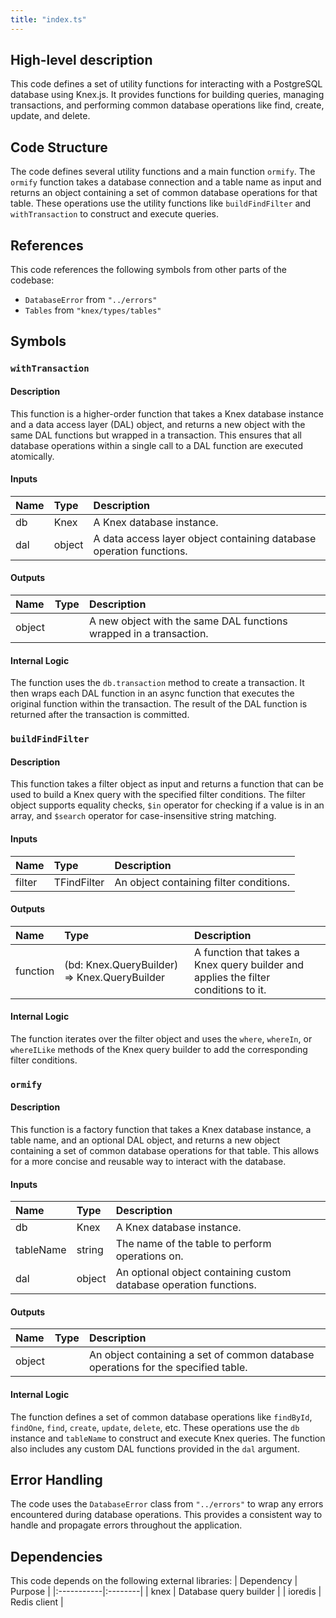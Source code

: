 ```yaml
---
title: "index.ts"
---
```


## High-level description
This code defines a set of utility functions for interacting with a PostgreSQL database using Knex.js. It provides functions for building queries, managing transactions, and performing common database operations like find, create, update, and delete.

## Code Structure
The code defines several utility functions and a main function `ormify`. The `ormify` function takes a database connection and a table name as input and returns an object containing a set of common database operations for that table. These operations use the utility functions like `buildFindFilter` and `withTransaction` to construct and execute queries.

## References
This code references the following symbols from other parts of the codebase:
- `DatabaseError` from `"../errors"`
- `Tables` from `"knex/types/tables"`

## Symbols

### `withTransaction`
#### Description
This function is a higher-order function that takes a Knex database instance and a data access layer (DAL) object, and returns a new object with the same DAL functions but wrapped in a transaction. This ensures that all database operations within a single call to a DAL function are executed atomically.

#### Inputs
| Name | Type | Description |
|:-----|:-----|:------------|
| db | Knex | A Knex database instance. |
| dal | object | A data access layer object containing database operation functions. |

#### Outputs
| Name | Type | Description |
|:-----|:-----|:------------|
| object |  | A new object with the same DAL functions wrapped in a transaction. |

#### Internal Logic
The function uses the `db.transaction` method to create a transaction. It then wraps each DAL function in an async function that executes the original function within the transaction. The result of the DAL function is returned after the transaction is committed.

### `buildFindFilter`
#### Description
This function takes a filter object as input and returns a function that can be used to build a Knex query with the specified filter conditions. The filter object supports equality checks, `$in` operator for checking if a value is in an array, and `$search` operator for case-insensitive string matching.

#### Inputs
| Name | Type | Description |
|:-----|:-----|:------------|
| filter | TFindFilter | An object containing filter conditions. |

#### Outputs
| Name | Type | Description |
|:-----|:-----|:------------|
| function | (bd: Knex.QueryBuilder) =&gt; Knex.QueryBuilder | A function that takes a Knex query builder and applies the filter conditions to it. |

#### Internal Logic
The function iterates over the filter object and uses the `where`, `whereIn`, or `whereILike` methods of the Knex query builder to add the corresponding filter conditions.

### `ormify`
#### Description
This function is a factory function that takes a Knex database instance, a table name, and an optional DAL object, and returns a new object containing a set of common database operations for that table. This allows for a more concise and reusable way to interact with the database.

#### Inputs
| Name | Type | Description |
|:-----|:-----|:------------|
| db | Knex | A Knex database instance. |
| tableName | string | The name of the table to perform operations on. |
| dal | object | An optional object containing custom database operation functions. |

#### Outputs
| Name | Type | Description |
|:-----|:-----|:------------|
| object |  | An object containing a set of common database operations for the specified table. |

#### Internal Logic
The function defines a set of common database operations like `findById`, `findOne`, `find`, `create`, `update`, `delete`, etc. These operations use the `db` instance and `tableName` to construct and execute Knex queries. The function also includes any custom DAL functions provided in the `dal` argument.

## Error Handling
The code uses the `DatabaseError` class from `"../errors"` to wrap any errors encountered during database operations. This provides a consistent way to handle and propagate errors throughout the application.

## Dependencies
This code depends on the following external libraries:
| Dependency | Purpose |
|:-----------|:--------|
| knex | Database query builder |
| ioredis | Redis client |

